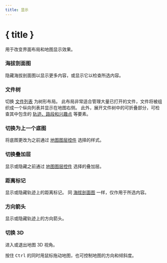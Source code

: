 ```yaml
---
title: 显示
---
```


<script lang="ts">
</script>

# { title }

用于改变界面布局和地图显示效果。

### <ChartArea size="16" class="inline-block" style="margin-bottom: 2px" /> 海拔剖面图

隐藏海拔剖面图以显示更多内容，或显示它以检查所选内容。

### <ListTree size="16" class="inline-block" style="margin-bottom: 2px" /> 文件树

切换 [文件列表](../files-and-stats) 为树形布局。
此布局非常适合管理大量已打开的文件，文件将被组织成一个纵向列表并显示在地图右侧。
此外，展开文件树中的可折叠部分，可检查其中包含的 [轨迹、路段和兴趣点](../gpx) 等要素。

### <Map size="16" class="inline-block" style="margin-bottom: 2px" /> 切换为上一个底图

将底图更改为之前通过 [地图图层控件](../map-controls) 选择的样式。

### <Layers2 size="16" class="inline-block" style="margin-bottom: 2px" /> 切换叠加层

显示或隐藏之前通过 [地图图层控件](../map-controls) 选择的叠加层。

### <Coins size="16" class="inline-block" style="margin-bottom: 2px" /> 距离标记

显示或隐藏轨迹上的距离标记。
同 [海拔剖面图](../files-and-stats) 一样，仅作用于所选内容。

### <Milestone size="16" class="inline-block" style="margin-bottom: 2px" /> 方向箭头

显示或隐藏轨迹上的方向箭头。

### <Box size="16" class="inline-block" style="margin-bottom: 2px" /> 切换 3D

进入或退出地图 3D 视角。

<DocsNote>

按住 <kbd>Ctrl</kbd> 的同时用鼠标拖动地图，也可控制地图的方向和倾斜度。

</DocsNote>
